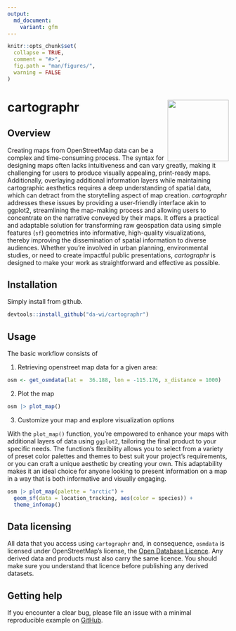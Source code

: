 ```yaml
---
output:
  md_document:
    variant: gfm
---
```


<!-- README.md is generated from README.Rmd. Please edit that file -->

```r
knitr::opts_chunk$set(
  collapse = TRUE,
  comment = "#>",
  fig.path = "man/figures/",
  warning = FALSE
)
```

# cartographr <a href='https://da-wi.github.io/cartographr'><img src="man/figures/logo.png" align="right" height="139" /></a>

## Overview

Creating maps from OpenStreetMap data can be a complex and time-consuming process. The syntax for designing maps often lacks intuitiveness and can vary greatly, making it challenging for users to produce visually appealing, print-ready maps. Additionally, overlaying additional information layers while maintaining cartographic aesthetics requires a deep understanding of spatial data, which can detract from the storytelling aspect of map creation. *cartographr* addresses these issues by providing a user-friendly interface akin to ggplot2, streamlining the map-making process and allowing users to concentrate on the narrative conveyed by their maps. It offers a practical and adaptable solution for transforming raw geospation data using simple features (`sf`) geometries into informative, high-quality visualizations, thereby improving the dissemination of spatial information to diverse audiences. Whether you’re involved in urban planning, environmental studies, or need to create impactful public presentations, *cartographr* is designed to make your work as straightforward and effective as possible. 

## Installation

Simply install from github.

```r
devtools::install_github("da-wi/cartographr")
```

## Usage

The basic workflow consists of

1. Retrieving openstreet map data for a given area:

```r
osm <- get_osmdata(lat =  36.188, lon = -115.176, x_distance = 1000)
```

2. Plot the map

```r
osm |> plot_map()
```

3. Customize your map and explore visualization options

With the `plot_map()` function, you’re empowered to enhance your maps with additional layers of data using `ggplot2`, tailoring the final product to your specific needs. The function’s flexibility allows you to select from a variety of preset color palettes and themes to best suit your project’s requirements, or you can craft a unique aesthetic by creating your own. This adaptability makes it an ideal choice for anyone looking to present information on a map in a way that is both informative and visually engaging.

```r
osm |> plot_map(palette = "arctic") +
  geom_sf(data = location_tracking, aes(color = species)) +
  theme_infomap()
```


## Data licensing
All data that you access using `cartographr` and, in consequence, `osmdata` is licensed under OpenStreetMap’s license, the <a href="https://wiki.osmfoundation.org/wiki/Licence">Open Database Licence</a>. Any derived data and products must also carry the same licence. You should make sure you understand that licence before publishing any derived datasets.

## Getting help
If you encounter a clear bug, please file an issue with a minimal reproducible example on <a href="https://github.com/da-wi/cartographr/issues">GitHub</a>.

